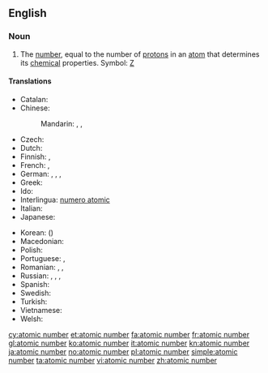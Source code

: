 ==English==

===Noun===
{{en-noun|sg=[[atomic]] [[number]]}}
{{wikipedia}}

# {{physics|chemistry}} The [[number]], equal to the number of [[proton]]s in an [[atom]] that determines its [[chemical]] properties.  Symbol: [[Z]]

====Translations====
{{trans-top|number of protons}}
* Catalan: {{t|ca|nombre atòmic|m}}
* Chinese:
*: Mandarin: {{t|zh|原子序數|sc=Hani}}, {{t|zh|原子序数|tr=yuánzǐ xùshù|sc=Hani}}, {{t|zh|原子序|tr=yuánzǐxù|sc=Hani}}
* Czech: {{t+|cs|atomové číslo|n}}
* Dutch: {{t+|nl|atoomnummer|n}}
* Finnish: {{t|fi|järjestysluku}}, {{t|fi|atomiluku}}
* French: {{t|fr|numéro atomique|m}}, {{qualifier|less common}} {{t|fr|nombre atomique|m}}
* German: {{t|de|Ordnungszahl|f}}, {{t|de|Kernladungszahl|f}}, {{t|de|Ordnungszahl|f}}, {{t|de|Atomnummer|f}}
* Greek: {{t|el|ατομικός αριθμός|tr=atomikós arithmós}}
* Ido: {{t|io|atomala nombro|xs=Ido}}
* Interlingua: [[numero atomic]]
* Italian: {{t+|it|numero atomico}}
* Japanese: {{t+|ja|原子番号|tr=げんしばんごう, genshi bangō}}
{{trans-mid}}
* Korean: {{t|ko|원자번호|tr=wonja beonho|sc=Kore}} ({{t|ko|原子番號|sc=Kore}})
* Macedonian: {{t|mk|атомски број|m|tr=átomski broj}}
* Polish: {{t|pl|liczba atomowa|f}}
* Portuguese: {{t+|pt|número atômico}}, {{t+|pt|número atómico}}
* Romanian: {{t|ro|număr atomic|n}}, {{t|ro|număr de ordine atomic|n}}, {{t|ro|număr de protoni}}
* Russian: {{t|ru|атомное число|n|tr=átomnoje čisló|sc=Cyrl}}, {{t|ru|атомный номер|m|tr=átomnyj nómer|sc=Cyrl}}, {{t|ru|зарядовое число|c|tr=zarjádovoje čisló|sc=Cyrl}} {{qualifier|а́томного ядра́}}, {{t|ru|порядковый номер|m|tr=porjádkovyj nómer|sc=Cyrl}} {{qualifier|хими́ческого элеме́нта}}
* Spanish: {{t+|es|número atómico}}
* Swedish: {{t+|sv|atomnummer|n}}
* Turkish: {{t|tr|atom numarası}}
* Vietnamese: {{t|vi|số nguyên tử}}
* Welsh: {{t|cy|rhif atomig|m}}
{{trans-bottom}}

[[cy:atomic number]]
[[et:atomic number]]
[[fa:atomic number]]
[[fr:atomic number]]
[[gl:atomic number]]
[[ko:atomic number]]
[[it:atomic number]]
[[kn:atomic number]]
[[ja:atomic number]]
[[no:atomic number]]
[[pl:atomic number]]
[[simple:atomic number]]
[[ta:atomic number]]
[[vi:atomic number]]
[[zh:atomic number]]